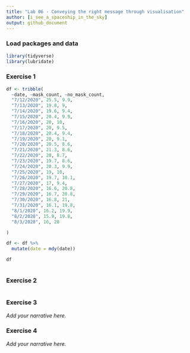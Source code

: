 ```yaml
---
title: "Lab 06 - Conveying the right message through visualisation"
author: [i_see_a_spaceship_in_the_sky]
output: github_document
---
```


### Load packages and data

```r
library(tidyverse) 
library(lubridate)
```


### Exercise 1

```r
df <- tribble(
  ~date, ~mask_count, ~no_mask_count,
  "7/12/2020", 25.5, 9.9,
  "7/13/2020", 19.8, 9,
  "7/14/2020", 19.6, 9.4,
  "7/15/2020", 20.4, 9.9,
  "7/16/2020", 20, 10,
  "7/17/2020", 20, 9.5,
  "7/18/2020", 20.4, 9.4,
  "7/19/2020", 20, 9.1,
  "7/20/2020", 20.5, 8.6,
  "7/21/2020", 21.3, 8.6,
  "7/22/2020", 20, 8.7,
  "7/23/2020", 19.7, 8.6,
  "7/24/2020", 20.3, 9.9,
  "7/25/2020", 19, 10,
  "7/26/2020", 19.7, 10.1,
  "7/27/2020", 17, 9.4,
  "7/28/2020", 16.6, 20.8,
  "7/29/2020", 16.7, 20.8,
  "7/30/2020", 16.8, 21,
  "7/31/2020", 16.1, 19.8,
  "8/1/2020", 16.2, 19.9,
  "8/2/2020", 15.9, 19.8,
  "8/3/2020", 16, 20

)

df <- df %>%
  mutate(date = mdy(date))

df
  
```


### Exercise 2

```r

```


### Exercise 3

*Add your narrative here.*


### Exercise 4

*Add your narrative here.*
